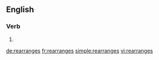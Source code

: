 ==English==

===Verb===
{{head|en|verb form}}

# {{en-third-person singular of|rearrange}}

[[de:rearranges]]
[[fr:rearranges]]
[[simple:rearranges]]
[[vi:rearranges]]
